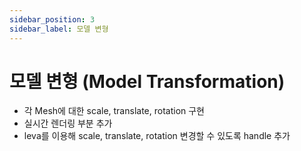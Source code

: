 ```yaml
---
sidebar_position: 3
sidebar_label: 모델 변형
---
```


# 모델 변형 (Model Transformation)

- 각 Mesh에 대한 scale, translate, rotation 구현
- 실시간 렌더링 부분 추가
- leva를 이용해 scale, translate, rotation 변경할 수 있도록 handle 추가
